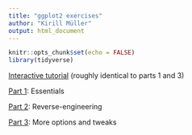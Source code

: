 ```yaml
---
title: "ggplot2 exercises"
author: "Kirill Müller"
output: html_document
---
```


```r
knitr::opts_chunk$set(echo = FALSE)
library(tidyverse)
```

[Interactive tutorial](http://krlmlr-shiny-zhr.westeurope.cloudapp.azure.com/ggplot2) (roughly identical to parts 1 and 3)

[Part 1](ggplot2-1.html): Essentials

[Part 2](ggplot2-2.html): Reverse-engineering

[Part 3](ggplot2-3.html): More options and tweaks
